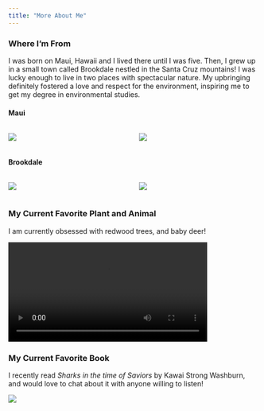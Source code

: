 ```yaml
---
title: "More About Me"
---
```


### Where I'm From

I was born on Maui, Hawaii and I lived there until I was five. Then, I grew up in a small town called Brookdale nestled in the Santa Cruz mountains! I was lucky enough to live in two places with spectacular nature. My upbringing definitely fostered a love and respect for the environment, inspiring me to get my degree in environmental studies.

#### Maui

::::: columns
::: {.column width="50%"}
![](images/me&dad.JPG)
:::

::: {.column width="50%"}
![](images/bridge.png)
:::
:::::

#### Brookdale

::::: columns
::: {.column width="50%"}
![](images/rainbow.jpeg)
:::

::: {.column width="50%"}
![](images/mushroomlog.png)
:::
:::::

### My Current Favorite Plant and Animal

I am currently obsessed with redwood trees, and baby deer!

<video width="400" controls>

<source src="images/deer.mov" type="video/mp4">

</video>

### My Current Favorite Book

I recently read *Sharks in the time of Saviors* by Kawai Strong Washburn, and would love to chat about it with anyone willing to listen!

![](images/book.png)
